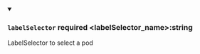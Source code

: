 
<details className="config-field" data-expandable="false" open>
<summary>

### `labelSelector` <span class="config-field-required" data-required="false">required</span> <span class="config-field-type">&lt;labelSelector_name&gt;:string</span> <span class="config-field-default"></span> <span class="config-field-enum"></span>

LabelSelector to select a pod

</summary>



</details>
